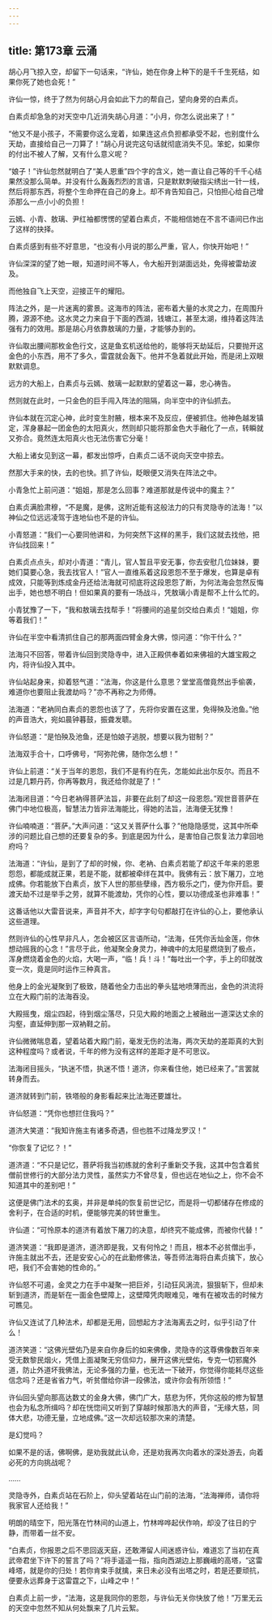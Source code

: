 ```yaml
---
---
---
```

title: 第173章 云涌
---





胡心月飞掠入空，却留下一句话来，“许仙，她在你身上种下的是千千生死结，如果你死了她也会死！”

许仙一惊，终于了然为何胡心月会如此下力的帮自己，望向身旁的白素贞。

白素贞却急急的对天空中几近消失胡心月道：“小月，你怎么说出来了！”

“他又不是小孩子，不需要你这么宠着，如果连这点负担都承受不起，也别度什么天劫，直接给自己一刀算了！”胡心月说完这句话就彻底消失不见。笨蛇，如果你的付出不被人了解，又有什么意义呢？

“娘子！”许仙忽然就明白了“美人恩重”四个字的含义，她一直让自己等的千千心结果然没那么简单。并没有什么轰轰烈烈的言语，只是默默刺破指尖绣出一针一线，然后将那东西，将整个生命押在自己的身上。却不肯告知自己，只怕担心给自己增添那么一点小小的负担！

云嫣、小青、敖璃、尹红袖都愣愣的望着白素贞，不能相信她在不言不语间已作出了这样的抉择。

白素贞感到有些不好意思，“也没有小月说的那么严重，官人，你快开始吧！”

许仙深深的望了她一眼，知道时间不等人，令大船开到湖面远处，免得被雷劫波及。

而他独自飞上天空，迎接正午的耀阳。

阵法之外，是一片迷离的雾景。这海市的阵法，密布着大量的水灵之力，在周围升腾，源源不绝。这水灵之力来自于下面的西湖，钱塘江，甚至太湖，维持着这阵法强有力的效用。那是胡心月依靠敖璃的力量，才能够办到的。

许仙取出腰间那枚金色行文，这是鱼玄机送给他的，能够将天劫延后，只要抛开这金色的小东西，用不了多久，雷霆就会轰下。他并不急着就此开始，而是闭上双眼默默调息。

远方的大船上，白素贞与云嫣、敖璃一起默默的望着这一幕，忠心祷告。

然则就在此时，一只金色的巨手闯入阵法的阻隔，向半空中的许仙抓去。

许仙本就在沉定心神，此时变生肘腋，根本来不及反应，便被抓住。他神色越发镇定，浑身暴起一团金色的太阳真火，然则却只能将那金色大手融化了一点，转瞬就又弥合。竟然连太阳真火也无法伤害它分毫！

大船上诸女见到这一幕，都发出惊呼，白素贞二话不说向天空中掠去。

然那大手来的快，去的也快。抓了许仙，眨眼便又消失在阵法之中。

小青急忙上前问道：“姐姐，那是怎么回事？难道那就是传说中的魔主？”

白素贞满脸肃穆，“不是魔，是佛，这附近能有这般法力的只有灵隐寺的法海！”以神仙之位远远凌驾于连地仙也不是的许仙。

小青怒道：“我们一心要同他讲和，为何突然下这样的黑手，我们这就去找他，把许仙找回来！”

白素贞点点头，却对小青道：“青儿，官人暂且平安无事，你去安慰几位妹妹，要她们莫要心急，我去找官人！”官人一直维系着这段恩怨不至于爆发，也算是卓有成效，只能等到炼成金丹还给法海就可彻底将这段恩怨了断，为何法海会忽然反悔出手，她也想不明白！但如果真的要有一场战斗，凭敖璃小青是帮不上什么忙的。

小青犹豫了一下，“我和敖璃去找帮手！”将腰间的追星剑交给白素贞！“姐姐，你等着我们！”

许仙在半空中看清抓住自己的那两面四臂金身大佛，惊问道：“你干什么？”

法海只不回答，带着许仙回到灵隐寺中，进入正殿供奉着如来佛祖的大雄宝殿之内，将许仙投入其中。

许仙站起身来，抑着怒气道：“法海，你这是什么意思？堂堂高僧竟然出手偷袭，难道你也要阻止我渡劫吗？”亦不再称之为师傅。

法海道：“老衲同白素贞的恩怨也该了了，先将你安置在这里，免得殃及池鱼。”他的声音浩大，宛如晨钟暮鼓，振聋发聩。

许仙怒道：“是怕殃及池鱼，还是怕娘子逃脱，想要以我为钳制？”

法海双手合十，口呼佛号，“阿弥陀佛，随你怎么想！”

许仙上前道：“关于当年的恩怨，我们不是有约在先，怎能如此出尔反尔。而且不过是几颗丹药，你再等数月，我还给你就是了！”

法海闭目道：“今日老衲得菩萨法旨，非要在此刻了却这一段恩怨。”观世音菩萨在佛门中地位极高，智慧法力皆非法海能比，得她的法旨，法海便无犹豫！

许仙喃喃道：“菩萨。”大声问道：“这又关菩萨什么事？”他隐隐感觉，这其中所牵涉的问题比自己想的还要复杂的多。到底是因为什么，是害怕自己恢复法力拿回地府吗？

法海道：“许仙，是到了了却的时候，你、老衲、白素贞若能了却这千年来的恩恩怨怨，都能成就正果，若是不能，就都被牵绊在其中。我佛有云：放下屠刀，立地成佛。你若能放下白素贞，放下人世的那些孽缘，西方极乐之门，便为你开启。要渡天劫不过是举手之劳，就算不能渡劫，凭你的心性，要以功德成圣也非难事！”

这番话他以大雷音说来，声音并不大，却字字句句都敲打在许仙的心上，要他承认这些道理。

然则许仙的心性早非凡人，怎会被区区言语所动，“法海，任凭你舌灿金莲，你休想动摇我的心念！”言尽于此，他凝聚全身灵力，神魂中的太阳星燃烧到了极点，浑身燃烧着金色的火焰，大喝一声，“临！兵！斗！”每吐出一个字，手上的印就改变一次，竟是同时运作三种真言。

他身上的金光凝聚到了极致，随着他全力击出的拳头猛地喷薄而出，金色的洪流将立在大殿门前的法海吞没。

大殿摇曳，烟尘四起，待到烟尘落尽，只见大殿的地面之上被融出一道深达丈余的沟壑，直延伸到那一双衲鞋之前。

许仙微微喘息着，望着站着大殿门前，毫发无伤的法海，两次天劫的差距真的大到这种程度吗？或者说，千年的修为没有这样的差距才是不可思议。

法海闭目摇头，“执迷不悟，执迷不悟！道济，你来看住他，她已经来了。”言罢就转身而去。

道济就转到门前，铁塔般的身影看起来比法海还要雄壮。

许仙怒道：“凭你也想拦住我吗？”

道济大笑道：“我知许施主有诸多奇遇，但也胜不过降龙罗汉！”

“你恢复了记忆？！”

道济道：“不只是记忆，菩萨将我当初练就的舍利子重新交予我，这其中包含着贫僧前世修行的大部分法力灵性，虽然实力不曾尽复，但也远在地仙之上，你不会不知道其中的差别吧！”

这便是佛门法术的玄奥，并非是单纯的恢复前世记忆，而是将一切都储存在修成的舍利子，在合适的时机，便能够完美的转世重生。

许仙道：“可怜原本的道济有着放下屠刀的决意，却终究不能成佛，而被你代替！”

道济笑道：“我即是道济，道济即是我，又有何怜之！而且，根本不必贫僧出手，许施主就出不去，还是安安心心的在此勤修佛法，等吾师法海将白素贞擒下，放心吧，我们不会害她的性命的。”

许仙怒不可遏，金灵之力在手中凝聚一把巨斧，引动狂风涡流，狠狠斩下，但却未斩到道济，而是斩在一面金色壁障上，这壁障凭肉眼难见，唯有在被攻击的时候方可瞧见。

许仙又连试了几种法术，却都是无用，回想起方才法海离去之时，似乎引动了什么！

道济笑道：“这佛光壁佑乃是来自你身后的如来佛像，灵隐寺的这尊佛像数百年来受无数黎民烟火，凭借上面凝聚无穷信仰力，展开这佛光壁佑，专克一切邪魔外道，防止外道坏我佛法，无论多强的力量，也无法一下破开，你觉得你能耗尽这些信念吗？还是省省力气，听贫僧给你讲一段佛法，或许你会有所领悟！”

许仙回头望向那高达数丈的金身大佛，佛门广大，慈悲为怀，凭你这般的修为智慧也会为私念所缉吗？却在恍惚间又听到了穿越时候那浩大的声音，“无缘大慈，同体大悲，功德无量，立地成佛。”这一次却远较那次来的清楚。

是幻觉吗？

如果不是的话，佛啊佛，是劝我就此认命，还是劝我再次向着水的深处游去，向着必死的方向挑战呢？

……

灵隐寺外，白素贞站在石阶上，仰头望着站在山门前的法海，“法海禅师，请你将我家官人还给我！”

明朗的晴空下，阳光落在竹林间的山道上，竹林哗哗起伏作响，却没了往日的宁静，而带着一丝不安。

“白素贞，你报恩之后不思回返天庭，还敢滞留人间迷惑许仙，难道忘了当初在真武帝君坐下许下的誓言了吗？”将手遥遥一指，指向西湖边上那巍峨的高塔，“这雷峰塔，就是你的归处！若你肯束手就擒，来日未必没有出塔之时，若是还要顽抗，便要永远葬身于这雷霆之下，山峰之中！”

白素贞上前一步，“法海，这是我同你的恩怨，与许仙无关你快放了他！”万里无云的天空中忽然不知从何处飘来了几片云絮。